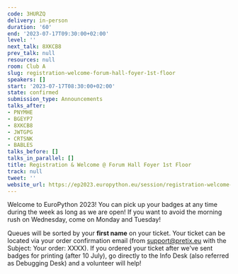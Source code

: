 ```yaml
---
code: 3HURZQ
delivery: in-person
duration: '60'
end: '2023-07-17T09:30:00+02:00'
level: ''
next_talk: 8XKCB8
prev_talk: null
resources: null
room: Club A
slug: registration-welcome-forum-hall-foyer-1st-floor
speakers: []
start: '2023-07-17T08:30:00+02:00'
state: confirmed
submission_type: Announcements
talks_after:
- PNYMHE
- BGEYP7
- 8XKCB8
- JWTGPG
- CRTSNK
- BABLES
talks_before: []
talks_in_parallel: []
title: Registration & Welcome @ Forum Hall Foyer 1st Floor
track: null
tweet: ''
website_url: https://ep2023.europython.eu/session/registration-welcome-forum-hall-foyer-1st-floor
---
```


Welcome to EuroPython 2023! You can pick up your badges at any time during the week as long as we are open! If you want to avoid the morning rush on Wednesday, come on Monday and Tuesday!

Queues will be sorted by your **first name** on your ticket. Your ticket can be located via your order confirmation email (from support@pretix.eu with the Subject: Your order: XXXX). If you ordered your ticket after we've sent badges for printing (after 10 July), go directly to the Info Desk (also referred as Debugging Desk) and a volunteer will help!
